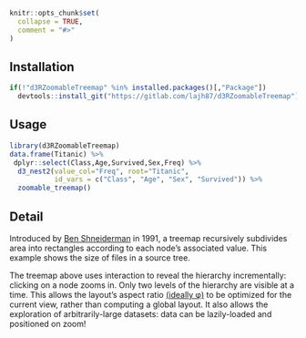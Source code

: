 ```r
knitr::opts_chunk$set(
  collapse = TRUE,
  comment = "#>"
)
```

## Installation

```r
if(!"d3RZoomableTreemap" %in% installed.packages()[,"Package"])
  devtools::install_git("https://gitlab.com/lajh87/d3RZoomableTreemap")
```

## Usage

```r
library(d3RZoomableTreemap)
data.frame(Titanic) %>%
 dplyr::select(Class,Age,Survived,Sex,Freq) %>%
  d3_nest2(value_col="Freq", root="Titanic",
           id_vars = c("Class", "Age", "Sex", "Survived")) %>%
  zoomable_treemap()

```

## Detail

Introduced by [Ben Shneiderman](http://www.cs.umd.edu/hcil/treemap-history/) 
in 1991, a treemap recursively subdivides area into rectangles according to each 
node’s associated value. This example shows the size of files in a source tree.

The treemap above uses interaction to reveal the hierarchy incrementally: 
clicking on a node zooms in. Only two levels of the hierarchy are visible at a time. 
This allows the layout’s aspect ratio [(ideally φ)](https://en.wikipedia.org/wiki/Golden_ratio) 
to be optimized for the current view, 
rather than computing a global layout. It also allows the exploration of arbitrarily-large datasets: 
data can be lazily-loaded and positioned on zoom!
